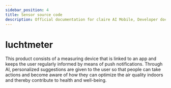 ```yaml
---
sidebar_position: 4
title: Sensor source code
description: Official documentation for claire AI Mobile, Developer documentation and more!
---
```


# luchtmeter

This product consists of a measuring device that is linked to an app and keeps the user regularly informed by means of push notifications. Through AI, personalized suggestions are given to the user so that people can take actions and become aware of how they can optimize the air quality indoors and thereby contribute to health and well-being.
